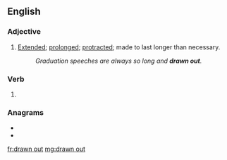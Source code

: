 {{also|drawn-out}}
==English==

===Adjective===
{{en-adj}}

# [[extended|Extended]]; [[prolonged]]; [[protract]]ed; made to last longer than necessary.
#: ''Graduation speeches are always so long and '''drawn out'''.''

===Verb===
{{head|en|past participle}}

# {{past participle of|draw out|lang=en|nocat=1}}

===Anagrams===
* {{l|en|outdrawn}}
* {{l|en|untoward}}

[[fr:drawn out]]
[[mg:drawn out]]